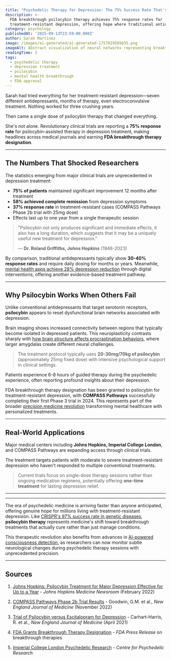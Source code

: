```yaml
---
title: "Psychedelic Therapy for Depression: The 75% Success Rate That's Revolutionizing Mental Health"
description: >-
  FDA breakthrough psilocybin therapy achieves 75% response rates for
  treatment-resistant depression, offering hope where traditional antidepressants fail
category: psychology
publishedAt: '2025-09-13T23:59:00.000Z'
author: Sarah Martinez
image: /images/ai-generated/ai-generated-1757829505035.png
imageAlt: Abstract visualization of neural networks representing breakthrough in depression treatment
readingTime: 2
tags:
  - psychedelic therapy
  - depression treatment
  - psilocybin
  - mental health breakthrough
  - FDA approval
---
```


Sarah had tried everything for her treatment-resistant depression—seven different antidepressants, months of therapy, even electroconvulsive treatment. Nothing worked for three crushing years.

Then came a single dose of psilocybin therapy that changed everything.

She's not alone. Revolutionary clinical trials are reporting a **75% response rate** for psilocybin-assisted therapy in depression treatment, making headlines across medical journals and earning **FDA breakthrough therapy designation**.

---

## The Numbers That Shocked Researchers

The statistics emerging from major clinical trials are unprecedented in depression treatment:

- **75% of patients** maintained significant improvement 12 months after treatment
- **58% achieved complete remission** from depression symptoms
- **37% response rate** in treatment-resistant cases (COMPASS Pathways Phase 2b trial with 25mg dose)
- Effects last up to one year from a single therapeutic session

> "Psilocybin not only produces significant and immediate effects, it also has a long duration, which suggests that it may be a uniquely useful new treatment for depression."
>
> — **Dr. Roland Griffiths, Johns Hopkins** (1946-2023)

By comparison, traditional antidepressants typically show **30-40% response rates** and require daily dosing for months or years. Meanwhile, [mental health apps achieve 28% depression reduction](/health/mental-health-apps-show-clinical-results) through digital interventions, offering another evidence-based treatment pathway.

---

## Why Psilocybin Works When Others Fail

Unlike conventional antidepressants that target serotonin receptors, **psilocybin** appears to reset dysfunctional brain networks associated with depression.

Brain imaging shows increased connectivity between regions that typically become isolated in depressed patients. This neuroplasticity contrasts sharply with [how brain structure affects procrastination behaviors](/psychology/the-psychology-behind-why-we-procrastinate-even-when-we-know), where larger amygdalas create different neural challenges.

> The treatment protocol typically uses **20-30mg/70kg of psilocybin** (approximately 25mg fixed dose) with intensive psychological support in clinical settings.

Patients experience 6-8 hours of guided therapy during the psychedelic experience, often reporting profound insights about their depression.

FDA breakthrough therapy designation has been granted to psilocybin for treatment-resistant depression, with **COMPASS Pathways** successfully completing their first Phase 3 trial in 2024. This represents part of the broader [precision medicine revolution](/health/precision-medicine-revolution-2025) transforming mental healthcare with personalized treatments.

---

## Real-World Applications

Major medical centers including **Johns Hopkins, Imperial College London**, and COMPASS Pathways are expanding access through clinical trials.

The treatment targets patients with moderate to severe treatment-resistant depression who haven't responded to multiple conventional treatments.

> Current trials focus on single-dose therapy sessions rather than ongoing medication regimens, potentially offering **one-time treatment** for lasting depression relief.

---

---

The era of psychedelic medicine is arriving faster than anyone anticipated, offering genuine hope for millions living with treatment-resistant depression. Like [CRISPR's 97% success rate in genetic diseases](/science/crispr-therapeutics-breakthrough-2025), **psilocybin therapy** represents medicine's shift toward breakthrough treatments that actually cure rather than just manage conditions.

This therapeutic revolution also benefits from advances in [AI-powered consciousness detection](/health/ai-detects-hidden-consciousness-coma-patients), as researchers can now monitor subtle neurological changes during psychedelic therapy sessions with unprecedented precision.

---

## Sources

1. [Johns Hopkins: Psilocybin Treatment for Major Depression Effective for Up to a Year](https://www.hopkinsmedicine.org/news/newsroom/news-releases/2022/02/johns-hopkins-medicine-study-psilocybin-treatment-for-major-depression-effective-for-up-to-a-year-for-most-patients) - _Johns Hopkins Medicine Newsroom_ (February 2022)

2. [COMPASS Pathways Phase 2b Trial Results](https://www.nejm.org/doi/full/10.1056/NEJMoa2206443) - Goodwin, G.M. et al., _New England Journal of Medicine_ (November 2022)

3. [Trial of Psilocybin versus Escitalopram for Depression](https://www.nejm.org/doi/full/10.1056/NEJMoa2032994) - Carhart-Harris, R. et al., _New England Journal of Medicine_ (April 2021)

4. [FDA Grants Breakthrough Therapy Designation](https://www.fda.gov/news-events/press-announcements/fda-approves-new-nasal-spray-medication-treatment-resistant-depression-available-only-certified) - _FDA Press Release_ on breakthrough therapies

5. [Imperial College London Psychedelic Research](https://www.imperial.ac.uk/psychedelic-research-centre/research/) - _Centre for Psychedelic Research_
